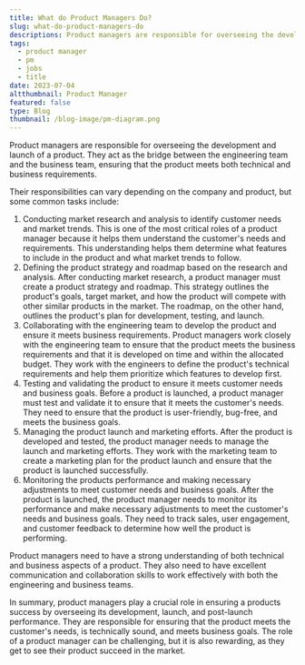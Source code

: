 ```yaml
---
title: What do Product Managers Do?
slug: what-do-product-managers-do
descriptions: Product managers are responsible for overseeing the development and launch of a product. They act as the bridge between the engineering team and the business team, ensuring that the product meets both technical and business requirements.
tags:
  - product manager
  - pm
  - jobs
  - title
date: 2023-07-04
altthumbnail: Product Manager
featured: false
type: Blog
thumbnail: /blog-image/pm-diagram.png
---
```


Product managers are responsible for overseeing the development and launch of a product. They act as the bridge between the engineering team and the business team, ensuring that the product meets both technical and business requirements.

Their responsibilities can vary depending on the company and product, but some common tasks include:

1. Conducting market research and analysis to identify customer needs and market trends. This is one of the most critical roles of a product manager because it helps them understand the customer's needs and requirements. This understanding helps them determine what features to include in the product and what market trends to follow.
2. Defining the product strategy and roadmap based on the research and analysis. After conducting market research, a product manager must create a product strategy and roadmap. This strategy outlines the product's goals, target market, and how the product will compete with other similar products in the market. The roadmap, on the other hand, outlines the product's plan for development, testing, and launch.
3. Collaborating with the engineering team to develop the product and ensure it meets business requirements. Product managers work closely with the engineering team to ensure that the product meets the business requirements and that it is developed on time and within the allocated budget. They work with the engineers to define the product's technical requirements and help them prioritize which features to develop first.
4. Testing and validating the product to ensure it meets customer needs and business goals. Before a product is launched, a product manager must test and validate it to ensure that it meets the customer's needs. They need to ensure that the product is user-friendly, bug-free, and meets the business goals.
5. Managing the product launch and marketing efforts. After the product is developed and tested, the product manager needs to manage the launch and marketing efforts. They work with the marketing team to create a marketing plan for the product launch and ensure that the product is launched successfully.
6. Monitoring the products performance and making necessary adjustments to meet customer needs and business goals. After the product is launched, the product manager needs to monitor its performance and make necessary adjustments to meet the customer's needs and business goals. They need to track sales, user engagement, and customer feedback to determine how well the product is performing.

Product managers need to have a strong understanding of both technical and business aspects of a product. They also need to have excellent communication and collaboration skills to work effectively with both the engineering and business teams.

In summary, product managers play a crucial role in ensuring a products success by overseeing its development, launch, and post-launch performance. They are responsible for ensuring that the product meets the customer's needs, is technically sound, and meets business goals. The role of a product manager can be challenging, but it is also rewarding, as they get to see their product succeed in the market.
